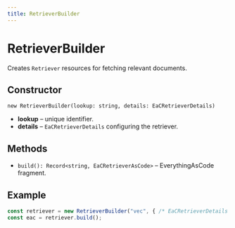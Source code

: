 ```yaml
---
title: RetrieverBuilder
---
```


# RetrieverBuilder

Creates `Retriever` resources for fetching relevant documents.

## Constructor

`new RetrieverBuilder(lookup: string, details: EaCRetrieverDetails)`

- **lookup** – unique identifier.
- **details** – `EaCRetrieverDetails` configuring the retriever.

## Methods

- `build(): Record<string, EaCRetrieverAsCode>` – EverythingAsCode fragment.

## Example

```ts
const retriever = new RetrieverBuilder("vec", { /* EaCRetrieverDetails */ });
const eac = retriever.build();
```
